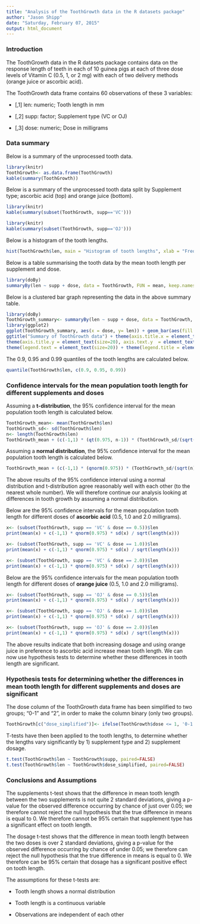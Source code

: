 ```yaml
---
title: "Analysis of the ToothGrowth data in the R datasets package"
author: "Jason Shipp"
date: "Saturday, February 07, 2015"
output: html_document
---
```



### Introduction

The ToothGrowth data in the R datasets package contains data on the response length of teeth in each of 10 guinea pigs at each of three dose levels of Vitamin C (0.5, 1, or 2 mg)
with each of two delivery methods (orange juice or ascorbic acid).

The ToothGrowth data frame contains 60 observations of these 3 variables:

* [,1]	len: numeric; Tooth length in mm

* [,2]	supp: factor; Supplement type (VC or OJ)

* [,3]	dose: numeric; Dose in milligrams


### Data summary


Below is a summary of the unprocessed tooth data.

```r
library(knitr)
ToothGrowth<- as.data.frame(ToothGrowth)
kable(summary(ToothGrowth))
```

Below is a summary of the unprocessed tooth data split by Supplement type; ascorbic acid (top) and orange juice (bottom).

```r
library(knitr)
kable(summary(subset(ToothGrowth, supp=='VC')))
```

```r
library(knitr)
kable(summary(subset(ToothGrowth, supp=='OJ')))
```

Below is a histogram of the tooth lengths.


```r
hist(ToothGrowth$len, main = "Histogram of tooth lengths", xlab = "Frequency", ylab = "Tooth length in mm")
```

Below is a table summarising the tooth data by the mean tooth length per supplement and dose.

```r
library(doBy)
summaryBy(len ~ supp + dose, data = ToothGrowth, FUN = mean, keep.names=TRUE)
```

Below is a clustered bar graph representing the data in the above summary table.

```r
library(doBy)
ToothGrowth_summary<- summaryBy(len ~ supp + dose, data = ToothGrowth, FUN = mean, keep.names=TRUE)
library(ggplot2)
ggplot(ToothGrowth_summary, aes(x = dose, y= len)) + geom_bar(aes(fill = supp), position = "dodge", stat= 'identity') + labs(y = "Average tooth length in mm") + labs(x = "Supplement dose") +
ggtitle("Summary of ToothGrowth data") + theme(axis.title.x = element_text(size=20), axis.text.x = element_text(size=20)) + 
theme(axis.title.y = element_text(size=20), axis.text.y  = element_text(size=20)) + labs(fill = "Supplement") +
theme(legend.text = element_text(size=20)) + theme(legend.title = element_text(size=20)) 
```

The 0.9, 0.95 and 0.99 quantiles of the tooth lengths are calculated below.

```r
quantile(ToothGrowth$len, c(0.9, 0.95, 0.99))
```

### Confidence intervals for the mean population tooth length for different supplements and doses

Assuming a **t-distribution**, the 95% confidence interval for the mean population tooth length is calculated below.

```r
ToothGrowth_mean<- mean(ToothGrowth$len)
ToothGrowth_sd<- sd(ToothGrowth$len)
n<- length(ToothGrowth$len)
ToothGrowth_mean + (c(-1,1) * (qt(0.975, n-1)) * (ToothGrowth_sd/(sqrt(n))))
```

Assuming a **normal distribution**, the 95% confidence interval for the mean population tooth length is calculated below.

```r
ToothGrowth_mean + (c(-1,1) * (qnorm(0.975)) * (ToothGrowth_sd/(sqrt(n))))
```

The above results of the 95% confidence interval using a normal distribution and t-distribution agree reasonably well with each other (to the nearest
whole number). We will therefore continue our analysis looking at differences in tooth growth by assuming a normal distribution.


Below are the 95% confidence intervals for the mean population tooth length for different doses of **ascorbic acid** (0.5, 1.0 and 2.0 milligrams).


```r
x<- (subset(ToothGrowth, supp == 'VC' & dose == 0.5))$len
print(mean(x) + c(-1,1) * qnorm(0.975) * sd(x) / sqrt(length(x)))

x<- (subset(ToothGrowth, supp == 'VC' & dose == 1.0))$len
print(mean(x) + c(-1,1) * qnorm(0.975) * sd(x) / sqrt(length(x)))

x<- (subset(ToothGrowth, supp == 'VC' & dose == 2.0))$len
print(mean(x) + c(-1,1) * qnorm(0.975) * sd(x) / sqrt(length(x)))
```


Below are the 95% confidence intervals for the mean population tooth length for different doses of **orange juice** (0.5, 1.0 and 2.0 milligrams).

```r
x<- (subset(ToothGrowth, supp == 'OJ' & dose == 0.5))$len
print(mean(x) + c(-1,1) * qnorm(0.975) * sd(x) / sqrt(length(x)))

x<- (subset(ToothGrowth, supp == 'OJ' & dose == 1.0))$len
print(mean(x) + c(-1,1) * qnorm(0.975) * sd(x) / sqrt(length(x)))

x<- (subset(ToothGrowth, supp == 'OJ' & dose == 2.0))$len
print(mean(x) + c(-1,1) * qnorm(0.975) * sd(x) / sqrt(length(x)))
```

The above results indicate that both increasing dosage and using orange juice in preference to ascorbic acid increase mean tooth length.
We can now use hypothesis tests to determine whether these differences in tooth length are significant.



### Hypothesis tests for determining whether the differences in mean tooth length for different supplements and doses are significant


The dose column of the ToothGrowth data frame has been simplified to two groups; "0-1" and "2", in order to make the column binary (only two groups).

```r
ToothGrowth[c("dose_simplified")]<- ifelse(ToothGrowth$dose <= 1, '0-1', '2')
```

T-tests have then been applied to the tooth lengths, to determine whether the lengths vary significantly by 1) supplement type and 2) supplement dosage. 

```r
t.test(ToothGrowth$len ~ ToothGrowth$supp, paired=FALSE)
t.test(ToothGrowth$len ~ ToothGrowth$dose_simplified, paired=FALSE)
```

### Conclusions and Assumptions

The supplements t-test shows that the difference in mean tooth length between the two supplements is not quite 2 standard deviations, 
giving a p-value for the observed difference occurring by chance of just over 0.05; we therefore cannot reject the null hypothesis that the true difference 
in means is equal to 0. We therefore cannot be 95% certain that supplement type has a significant effect on tooth length.

The dosage t-test shows that the difference in mean tooth length between the two doses is over 2 standard deviations, 
giving a p-value for the observed difference occurring by chance of under 0.05; we therefore can reject the null hypothesis that the true difference 
in means is equal to 0. We therefore can be 95% certain that dosage has a significant positive effect on tooth length.

The assumptions for these t-tests are: 

* Tooth length shows a normal distribution

* Tooth length is a continuous variable

* Observations are independent of each other

